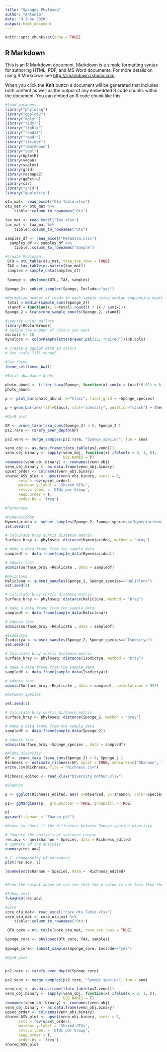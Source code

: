 ---
title: "Sponges Phyloseq"
author: "Antonia"
date: "9 June 2020"
output: html_document
---

```{r setup, include=FALSE}
knitr::opts_chunk$set(echo = TRUE)
```

## R Markdown

This is an R Markdown document. Markdown is a simple formatting syntax for authoring HTML, PDF, and MS Word documents. For more details on using R Markdown see <http://rmarkdown.rstudio.com>.

When you click the **Knit** button a document will be generated that includes both content as well as the output of any embedded R code chunks within the document. You can embed an R code chunk like this:

```{r}
#load packages
library("phyloseq")
library("ggplot2")
library("dplyr")
library("tidyr")
library("tibble")
library("readxl")
library("readr")
library("stringr")
library("rmarkdown")
library("yaml")
library(UpSetR)
library(vegan)
library(scales)
library(grid)
library(reshape2)
library(ggExtra)
library(car)
library("grid")
library("ggplotify")
```


```{r}
otu_mat<- read_excel("Otu Table.xlsx")
otu_mat <- otu_mat %>%
    tibble::column_to_rownames("Otu") 

tax_mat <- read_excel("Tax.xlsx")
tax_mat <- tax_mat %>% 
    tibble::column_to_rownames("Otu")

samples_df <- read_excel("Metadata.xlsx")
  samples_df <- samples_df %>% 
    tibble::column_to_rownames("Sample") 

```

```{r}
#create Phyloseq
 OTU = otu_table(otu_mat, taxa_are_rows = TRUE)
 TAX = tax_table(as.matrix(tax_mat))
 samples = sample_data(samples_df)
  
 Sponge <- phyloseq(OTU, TAX, samples)
 
Sponge_2<- subset_samples(Sponge, Include=="yes")
```

```{r}
#Normalize number of reads in each sample using median sequencing depth.
 total = median(sample_sums(Sponge_2))
 standf = function(x, t=total) round(t * (x / sum(x)))
Sponge_2 = transform_sample_counts(Sponge_2, standf)
```


```{r}
#specify color pallete
library(RColorBrewer)
# Define the number of colors you want
nb.cols <- 18
mycolors <- colorRampPalette(brewer.pal(12, "Paired"))(nb.cols)

# Create a ggplot with 18 colors 
# Use scale_fill_manual

#Set theme
theme_set(theme_bw())
```


```{r}
#Total abundance Order
  
photo_abund <- filter_taxa(Sponge, function(x) sum(x > total*0.01) > 0, TRUE)
photo_abund

p <- plot_bar(photo_abund, x="Class", facet_grid = ~Sponge_species) 

p + geom_bar(aes(fill=Class), stat="identity", position="stack") + theme(text = element_text(size=12),axis.text.x = element_text(angle=45, hjust=1)) + scale_fill_manual(values = mycolors) #+ ggsave(filename = "1702_allClass.pdf", width = 20, height = 7, dpi= 300)
```


```{r}
#UpsR plot

GP <- prune_taxa(taxa_sums(Sponge_2) > 0, Sponge_2 )
ps2.rare <- rarefy_even_depth(GP)
```


```{r}
ps2.venn <- merge_samples(ps2.rare, "Sponge_species", fun = sum)

venn_obj <- as.data.frame(t(otu_table(ps2.venn)))
venn_obj.binary <- sapply(venn_obj, function(x) ifelse(x > 0, 1, 0),
                          USE.NAMES = T)
rownames(venn_obj.binary) <- rownames(venn_obj)
venn_obj.binary <- as.data.frame(venn_obj.binary)
upset_order <- colnames(venn_obj.binary)
shared_ASV_plot <- upset(venn_obj.binary, nsets = 6,
      sets = rev(upset_order),
      mainbar.y.label = 'Shared OTUs',
      sets.x.label = 'OTUs per Group',
      keep.order = T,
      order.by = 'freq')


```



```{r}
#Permanova 

#Hymenaicidon
Hymeniacidon <- subset_samples(Sponge_2, Sponge_species=="Hymeniacidon")
set.seed(1)

# Calculate bray curtis distance matrix
Surface_bray <- phyloseq::distance(Hymeniacidon, method = "bray")

# make a data frame from the sample_data
sampledf <- data.frame(sample_data(Hymeniacidon))

# Adonis test
adonis(Surface_bray ~Replicate , data = sampledf)

```


```{r}
#Haliclona
Haliclona <- subset_samples(Sponge_2, Sponge_species=="Haliclona")
set.seed(1)

# Calculate bray curtis distance matrix
Surface_bray <- phyloseq::distance(Haliclona, method = "bray")

# make a data frame from the sample_data
sampledf <- data.frame(sample_data(Haliclona))

# Adonis test
adonis(Surface_bray ~Replicate , data = sampledf)


```


```{r}
#Isodictya
Isodictya <- subset_samples(Sponge_2, Sponge_species=="Isodictya")
set.seed(1)

# Calculate bray curtis distance matrix
Surface_bray <- phyloseq::distance(Isodictya, method = "bray")

# make a data frame from the sample_data
sampledf <- data.frame(sample_data(Isodictya))

# Adonis test
adonis(Surface_bray ~Replicate , data = sampledf, permutations = 999)


```


```{r}
#between species

set.seed(1)

# Calculate bray curtis distance matrix
Surface_bray <- phyloseq::distance(Sponge_2, method = "bray")

# make a data frame from the sample_data
sampledf <- data.frame(sample_data(Sponge_2))

# Adonis test
adonis(Surface_bray ~Sponge_species , data = sampledf)


```


```{r}
#Alpha diversity
GP <- prune_taxa (taxa_sums(Sponge_2) > 0, Sponge_2 )
Richness <- estimate_richness(GP, split = TRUE, measures=c("Shannon", "Chao1", "observed", "inv_simpson"))
write.csv(Richness, file = "Richness.csv")
```


```{r}
Richness_edited <- read_xlsx("Diversity_mothur.xlsx")

#Shannon

p <- ggplot(Richness_edited, aes( x=Observed, y= shannon, color=Species)) + geom_point(size =2.5) 

p1<- ggMarginal(p,  groupColour = TRUE, groupFill = TRUE) 

p1 
ggsave(filename = "Shanon.pdf")
```


```{r}
#Anova to check if the difference between Sponge species diveristy

# Compute the analysis of variance cruise
res.aov <- aov(shannon ~ Species, data = Richness_edited)
# Summary of the analysis
summary(res.aov)
```


```{r}
# 1. Homogeneity of variances
plot(res.aov, 1)

leveneTest(shannon ~ Species, data =  Richness_edited)


#From the output above we can see that the p-value is not less than the significance level of 0.05. This means that there is no evidence to suggest that the variance across groups is statistically significantly different. Therefore, we can assume the homogeneity of variances in the different treatment groups.
```


```{r}
#Tukey test
TukeyHSD(res.aov)

```


```{r}
#core
core_otu_mat<- read_excel("core_Otu Table.xlsx")
core_otu_mat <- core_otu_mat %>%
    tibble::column_to_rownames("Otu") 

 OTU_core = otu_table(core_otu_mat, taxa_are_rows = TRUE)

Sponge_core <- phyloseq(OTU_core, TAX, samples)
 
Sponge_core<- subset_samples(Sponge_core, Include=="yes")
```


```{r}
#UpsR plot


ps2.rare <- rarefy_even_depth(Sponge_core)

ps2.venn <- merge_samples(ps2.rare, "Sponge_species", fun = sum)

venn_obj <- as.data.frame(t(otu_table(ps2.venn)))
venn_obj.binary <- sapply(venn_obj, function(x) ifelse(x > 0, 1, 0),
                          USE.NAMES = T)
rownames(venn_obj.binary) <- rownames(venn_obj)
venn_obj.binary <- as.data.frame(venn_obj.binary)
upset_order <- colnames(venn_obj.binary)
shared_ASV_plot <- upset(venn_obj.binary, nsets = 7,
      sets = rev(upset_order),
      mainbar.y.label = 'Shared OTUs',
      sets.x.label = 'OTUs per Group',
      keep.order = T,
      order.by = 'freq')
shared_ASV_plot
```


